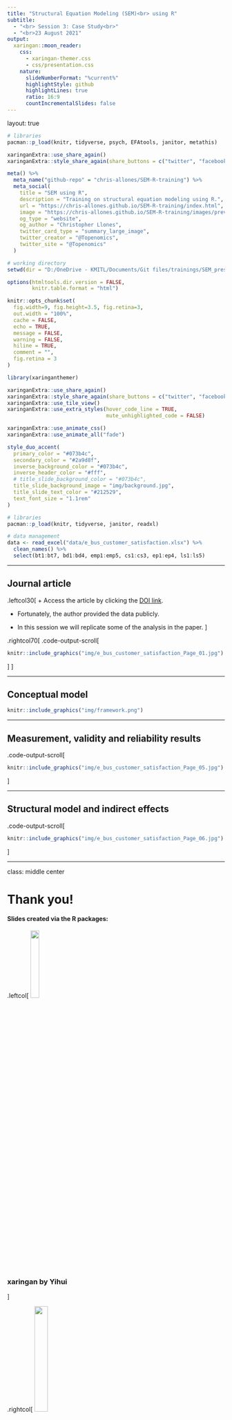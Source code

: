 ```yaml
---
title: "Structural Equation Modeling (SEM)<br> using R"
subtitle: 
  - "<br> Session 3: Case Study<br>"
  - "<br>23 August 2021"  
output:
  xaringan::moon_reader:
    css:
      - xaringan-themer.css
      - css/presentation.css
    nature:
      slideNumberFormat: "%current%"
      highlightStyle: github
      highlightLines: true
      ratio: 16:9
      countIncrementalSlides: false
---
```


layout: true

```r
# libraries
pacman::p_load(knitr, tidyverse, psych, EFAtools, janitor, metathis)

xaringanExtra::use_share_again()
xaringanExtra::style_share_again(share_buttons = c("twitter", "facebook", "linkedin"))

meta() %>% 
  meta_name("github-repo" = "chris-allones/SEM-R-training") %>% 
  meta_social(
    title = "SEM using R",
    description = "Training on structural equation modeling using R.",
    url = "https://chris-allones.github.io/SEM-R-training/index.html",
    image = "https://chris-allones.github.io/SEM-R-training/images/preview.png",
    og_type = "website",
    og_author = "Christopher Llones",
    twitter_card_type = "summary_large_image",
    twitter_creator = "@Topenomics",
    twitter_site = "@Topenomics"
  )

```

```r
# working directory
setwd(dir = "D:/OneDrive - KMITL/Documents/Git files/trainings/SEM_presentation/03_case_study")

options(htmltools.dir.version = FALSE,
        knitr.table.format = "html")

knitr::opts_chunk$set(
  fig.width=9, fig.height=3.5, fig.retina=3,
  out.width = "100%",
  cache = FALSE,
  echo = TRUE,
  message = FALSE, 
  warning = FALSE,
  hiline = TRUE,
  comment = "",
  fig.retina = 3
)

```

```r
library(xaringanthemer)

xaringanExtra::use_share_again()
xaringanExtra::style_share_again(share_buttons = c("twitter", "facebook", "linkedin"))
xaringanExtra::use_tile_view()
xaringanExtra::use_extra_styles(hover_code_line = TRUE,
                                mute_unhighlighted_code = FALSE)

xaringanExtra::use_animate_css()
xaringanExtra::use_animate_all("fade")

style_duo_accent(
  primary_color = "#073b4c",
  secondary_color = "#2a9d8f",
  inverse_background_color = "#073b4c",
  inverse_header_color = "#fff",
  # title_slide_background_color = "#073b4c",
  title_slide_background_image = "img/background.jpg",
  title_slide_text_color = "#212529",
  text_font_size = "1.1rem"
)


```

```r
# libraries
pacman::p_load(knitr, tidyverse, janitor, readxl)

# data management
data <- read_excel("data/e_bus_customer_satisfaction.xlsx") %>% 
  clean_names() %>% 
  select(bt1:bt7, bd1:bd4, emp1:emp5, cs1:cs3, ep1:ep4, ls1:ls5)

```

---

## Journal article

.leftcol30[
+ Access the article by clicking the [DOI link](https://doi.org/10.1016/j.tbs.2020.03.003).

+ Fortunately, the author provided the data publicly.

+ In this session we will replicate some of the analysis in the paper.
]

.rightcol70[
.code-output-scroll[
```r
knitr::include_graphics("img/e_bus_customer_satisfaction_Page_01.jpg")
```
]
]

---

## Conceptual model

```r
knitr::include_graphics("img/framework.png")
```


---

## Measurement, validity and  reliability results

.code-output-scroll[
```r
knitr::include_graphics("img/e_bus_customer_satisfaction_Page_05.jpg")
```
]


---

## Structural model and indirect effects

.code-output-scroll[
```r
knitr::include_graphics("img/e_bus_customer_satisfaction_Page_06.jpg")
```
]

---
class: middle center

# Thank you!

#### Slides created via the R packages:

.leftcol[
<img src="img/xaringan.png" style="display:inline-block; margin: 0" width=20%/> 

### xaringan by Yihui
]

.rightcol[
<img src="img/xaringanthemer.png" style="display:inline-block; margin: 0" width=25%/> 

### xaringanthemer and xaringanExtra by Garrick
]














